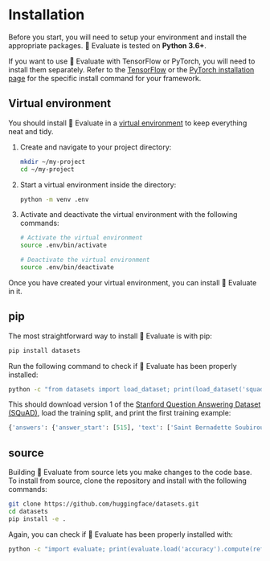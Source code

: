 # Installation

Before you start, you will need to setup your environment and install the appropriate packages. 🤗 Evaluate is tested on **Python 3.6+**.

<Tip>

If you want to use 🤗 Evaluate with TensorFlow or PyTorch, you will need to install them separately. Refer to the [TensorFlow](https://www.tensorflow.org/install/pip#tensorflow-2-packages-are-available) or the [PyTorch installation page](https://pytorch.org/get-started/locally/#start-locally) for the specific install command for your framework.

</Tip>

## Virtual environment

You should install 🤗 Evaluate in a [virtual environment](https://docs.python.org/3/library/venv.html) to keep everything neat and tidy.

1. Create and navigate to your project directory:

   ```bash
   mkdir ~/my-project
   cd ~/my-project
   ```

2. Start a virtual environment inside the directory:

   ```bash
   python -m venv .env
   ```

3. Activate and deactivate the virtual environment with the following commands:

   ```bash
   # Activate the virtual environment
   source .env/bin/activate
   
   # Deactivate the virtual environment
   source .env/bin/deactivate
   ```

Once you have created your virtual environment, you can install 🤗 Evaluate in it.

## pip

The most straightforward way to install 🤗 Evaluate is with pip:

```bash
pip install datasets
```

Run the following command to check if 🤗 Evaluate has been properly installed:

```bash
python -c "from datasets import load_dataset; print(load_dataset('squad', split='train')[0])"
```

This should download version 1 of the [Stanford Question Answering Dataset (SQuAD)](https://rajpurkar.github.io/SQuAD-explorer/), load the training split, and print the first training example:

```python
{'answers': {'answer_start': [515], 'text': ['Saint Bernadette Soubirous']}, 'context': 'Architecturally, the school has a Catholic character. Atop the Main Building\'s gold dome is a golden statue of the Virgin Mary. Immediately in front of the Main Building and facing it, is a copper statue of Christ with arms upraised with the legend "Venite Ad Me Omnes". Next to the Main Building is the Basilica of the Sacred Heart. Immediately behind the basilica is the Grotto, a Marian place of prayer and reflection. It is a replica of the grotto at Lourdes, France where the Virgin Mary reputedly appeared to Saint Bernadette Soubirous in 1858. At the end of the main drive (and in a direct line that connects through 3 statues and the Gold Dome), is a simple, modern stone statue of Mary.', 'id': '5733be284776f41900661182', 'question': 'To whom did the Virgin Mary allegedly appear in 1858 in Lourdes France?', 'title': 'University_of_Notre_Dame'}
```

## source

Building 🤗 Evaluate from source lets you make changes to the code base. To install from source, clone the repository and install with the following commands:

```bash
git clone https://github.com/huggingface/datasets.git
cd datasets
pip install -e .
```

Again, you can check if 🤗 Evaluate has been properly installed with:

```bash
python -c "import evaluate; print(evaluate.load('accuracy').compute(references=[1], predictions=[1]))"
```